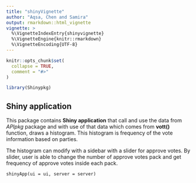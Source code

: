 ```yaml
---
title: "shinyVignette"
author: "Aqsa, Chen and Samira"
output: rmarkdown::html_vignette
vignette: >
  %\VignetteIndexEntry{shinyvignette}
  %\VignetteEngine{knitr::rmarkdown}
  %\VignetteEncoding{UTF-8}
---
```


```r
knitr::opts_chunk$set(
  collapse = TRUE,
  comment = "#>"
)
```

```r
library(Shinypkg)
```

## Shiny application

This package contains **Shiny application** that call and use the data from *APIpkg* package and with use of that data which comes from **vott()** function, draws a histogram. This histogram is frequency of the vote information based on parties.


The histogram can modify with a sidebar with a slider for approve votes.
By slider, user is able to change the number of approve votes pack and get frequency of approve votes inside each pack.


```
shinyApp(ui = ui, server = server)
```

